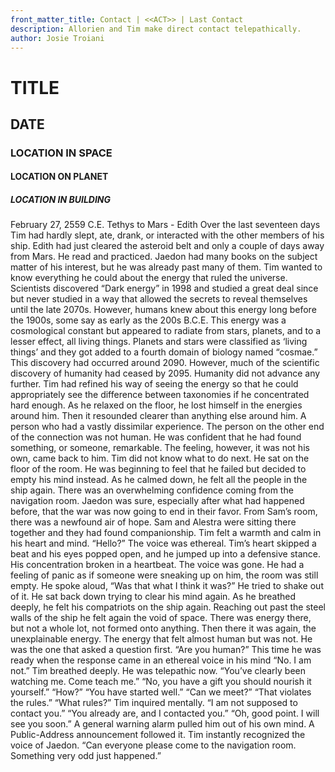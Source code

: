```yaml
---
front_matter_title: Contact | <<ACT>> | Last Contact
description: Allorien and Tim make direct contact telepathically.
author: Josie Troiani
---
```

# TITLE

## DATE

### LOCATION IN SPACE

#### LOCATION ON PLANET

##### LOCATION IN BUILDING

February 27, 2559 C.E.
Tethys to Mars - Edith
Over the last seventeen days Tim had hardly slept, ate, drank, or interacted with the other members of his ship. Edith had just cleared the asteroid belt and only a couple of days away from Mars. He read and practiced. Jaedon had many books on the subject matter of his interest, but he was already past many of them.
Tim wanted to know everything he could about the energy that ruled the universe. Scientists discovered “Dark energy” in 1998 and studied a great deal since but never studied in a way that allowed the secrets to reveal themselves until the late 2070s. However, humans knew about this energy long before the 1900s, some say as early as the 200s B.C.E.
This energy was a cosmological constant but appeared to radiate from stars, planets, and to a lesser effect, all living things. Planets and stars were classified as ‘living things’ and they got added to a fourth domain of biology named “cosmae.” This discovery had occurred around 2090. However, much of the scientific discovery of humanity had ceased by 2095. Humanity did not advance any further.
Tim had refined his way of seeing the energy so that he could appropriately see the difference between taxonomies if he concentrated hard enough. As he relaxed on the floor, he lost himself in the energies around him. Then it resounded clearer than anything else around him. A person who had a vastly dissimilar experience. The person on the other end of the connection was not human. He was confident that he had found something, or someone, remarkable. The feeling, however, it was not his own, came back to him. Tim did not know what to do next.
He sat on the floor of the room. He was beginning to feel that he failed but decided to empty his mind instead. As he calmed down, he felt all the people in the ship again. There was an overwhelming confidence coming from the navigation room. Jaedon was sure, especially after what had happened before, that the war was now going to end in their favor. From Sam’s room, there was a newfound air of hope. Sam and Alestra were sitting there together and they had found companionship. Tim felt a warmth and calm in his heart and mind.
“Hello?” The voice was ethereal. Tim’s heart skipped a beat and his eyes popped open, and he jumped up into a defensive stance. His concentration broken in a heartbeat. The voice was gone. He had a feeling of panic as if someone were sneaking up on him, the room was still empty. He spoke aloud, “Was that what I think it was?” He tried to shake out of it.
He sat back down trying to clear his mind again. As he breathed deeply, he felt his compatriots on the ship again. Reaching out past the steel walls of the ship he felt again the void of space. There was energy there, but not a whole lot, not formed onto anything.
Then there it was again, the unexplainable energy. The energy that felt almost human but was not. He was the one that asked a question first. “Are you human?” This time he was ready when the response came in an ethereal voice in his mind “No. I am not.”
Tim breathed deeply. He was telepathic now. “You’ve clearly been watching me. Come teach me.”
“No, you have a gift you should nourish it yourself.”
“How?”
“You have started well.”
“Can we meet?”
“That violates the rules.”
“What rules?” Tim inquired mentally.
“I am not supposed to contact you.”
“You already are, and I contacted you.”
“Oh, good point. I will see you soon.”
A general warning alarm pulled him out of his own mind. A Public-Address announcement followed it. Tim instantly recognized the voice of Jaedon. “Can everyone please come to the navigation room. Something very odd just happened.”
